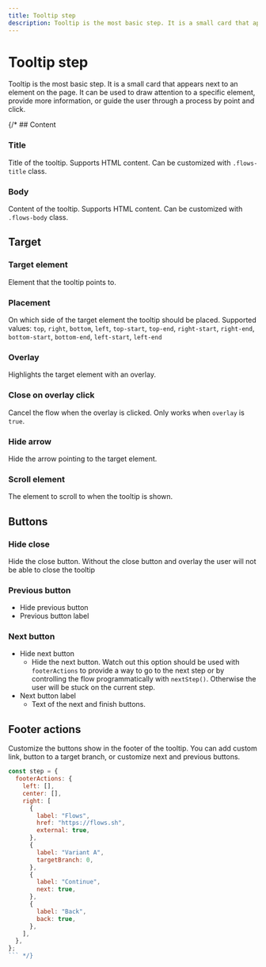 ```yaml
---
title: Tooltip step
description: Tooltip is the most basic step. It is a small card that appears next to an element on the page.
---
```


# Tooltip step

Tooltip is the most basic step. It is a small card that appears next to an element on the page. It can be used to draw attention to a specific element, provide more information, or guide the user through a process by point and click.

<Demo variant="tooltip" />

{/* ## Content

### Title

Title of the tooltip. Supports HTML content. Can be customized with `.flows-title` class.

### Body

Content of the tooltip. Supports HTML content. Can be customized with `.flows-body` class.

## Target

### Target element

Element that the tooltip points to.

### Placement

On which side of the target element the tooltip should be placed. Supported values: `top`, `right`, `bottom`, `left`, `top-start`, `top-end`, `right-start`, `right-end`, `bottom-start`, `bottom-end`, `left-start`, `left-end`

### Overlay

Highlights the target element with an overlay.

### Close on overlay click

Cancel the flow when the overlay is clicked. Only works when `overlay` is `true`.

### Hide arrow

Hide the arrow pointing to the target element.

### Scroll element

The element to scroll to when the tooltip is shown.

## Buttons

### Hide close

Hide the close button. Without the close button and overlay the user will not be able to close the tooltip

### Previous button

- Hide previous button
- Previous button label

### Next button

- Hide next button
  - Hide the next button. Watch out this option should be used with `footerActions` to provide a way to go to the next step or by controlling the flow programmatically with `nextStep()`. Otherwise the user will be stuck on the current step.
- Next button label
  - Text of the next and finish buttons.

## Footer actions

Customize the buttons show in the footer of the tooltip. You can add custom link, button to a target branch, or customize next and previous buttons.

```js
const step = {
  footerActions: {
    left: [],
    center: [],
    right: [
      {
        label: "Flows",
        href: "https://flows.sh",
        external: true,
      },
      {
        label: "Variant A",
        targetBranch: 0,
      },
      {
        label: "Continue",
        next: true,
      },
      {
        label: "Back",
        back: true,
      },
    ],
  },
};
``` */}
